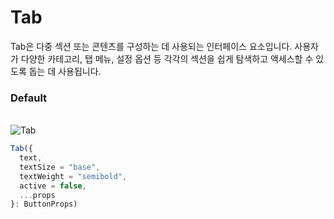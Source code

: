 # Tab

Tab은 다중 섹션 또는 콘텐츠를 구성하는 데 사용되는 인터페이스 요소입니다.
사용자가 다양한 카테고리, 탭 메뉴, 설정 옵션 등 각각의 섹션을 쉽게 탐색하고 액세스할 수 있도록 돕는 데 사용됩니다.

### Default

<br />


<div
  style={{
    border: "0.5px solid gray",
    borderRadius: "8px",
    display: "flex",
    justifyContent: "center",
    alignItems: "center",
    padding: "32px",
  }}
>
  <Image src="/Tab.png" alt="Tab" width={500} height={60} />
</div>

```js
Tab({
  text,
  textSize = "base",
  textWeight = "semibold",
  active = false,
  ...props
}: ButtonProps)
```
